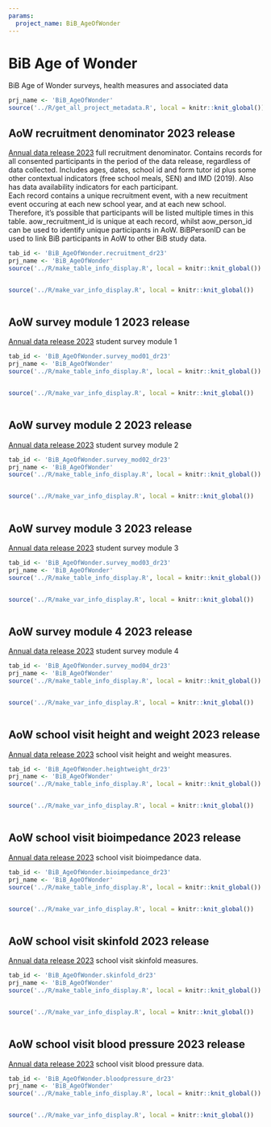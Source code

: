 ```yaml
---
params:
  project_name: BiB_AgeOfWonder
---
```






# BiB Age of Wonder


BiB Age of Wonder surveys, health measures and associated data



```r
prj_name <- 'BiB_AgeOfWonder'
source('../R/get_all_project_metadata.R', local = knitr::knit_global())
```





## AoW recruitment denominator 2023 release {#BiB_AgeOfWonder.recruitment_dr23}


[Annual data release 2023](https://github.com/BornInBradford/aow_datarelease/releases/tag/v2023.1.0) full recruitment denominator. Contains records for all consented participants in the period of the data release, regardless of data collected. Includes ages, dates, school id and form tutor id plus some other contextual indicators (free school meals, SEN) and IMD (2019). Also has data availability indicators for each participant. <br> Each record contains a unique recruitment event, with a new recuitment event occuring at each new school year, and at each new school. Therefore, it's possible that participants will be listed multiple times in this table. aow_recruitment_id is unique at each record, whilst aow_person_id can be used to identify unique participants in AoW. BiBPersonID can be used to link BiB participants in AoW to other BiB study data.



```r
tab_id <- 'BiB_AgeOfWonder.recruitment_dr23'
prj_name <- 'BiB_AgeOfWonder'
source('../R/make_table_info_display.R', local = knitr::knit_global())
```



```r

```



```r
source('../R/make_var_info_display.R', local = knitr::knit_global())
```



```r

```





## AoW survey module 1 2023 release {#BiB_AgeOfWonder.survey_mod01_dr23}


[Annual data release 2023](https://github.com/BornInBradford/aow_datarelease/releases/tag/v2023.0.0) student survey module 1



```r
tab_id <- 'BiB_AgeOfWonder.survey_mod01_dr23'
prj_name <- 'BiB_AgeOfWonder'
source('../R/make_table_info_display.R', local = knitr::knit_global())
```



```r

```



```r
source('../R/make_var_info_display.R', local = knitr::knit_global())
```



```r

```





## AoW survey module 2 2023 release {#BiB_AgeOfWonder.survey_mod02_dr23}


[Annual data release 2023](https://github.com/BornInBradford/aow_datarelease/releases/tag/v2023.0.0) student survey module 2



```r
tab_id <- 'BiB_AgeOfWonder.survey_mod02_dr23'
prj_name <- 'BiB_AgeOfWonder'
source('../R/make_table_info_display.R', local = knitr::knit_global())
```



```r

```



```r
source('../R/make_var_info_display.R', local = knitr::knit_global())
```



```r

```





## AoW survey module 3 2023 release {#BiB_AgeOfWonder.survey_mod03_dr23}


[Annual data release 2023](https://github.com/BornInBradford/aow_datarelease/releases/tag/v2023.0.0) student survey module 3



```r
tab_id <- 'BiB_AgeOfWonder.survey_mod03_dr23'
prj_name <- 'BiB_AgeOfWonder'
source('../R/make_table_info_display.R', local = knitr::knit_global())
```



```r

```



```r
source('../R/make_var_info_display.R', local = knitr::knit_global())
```



```r

```





## AoW survey module 4 2023 release {#BiB_AgeOfWonder.survey_mod04_dr23}


[Annual data release 2023](https://github.com/BornInBradford/aow_datarelease/releases/tag/v2023.0.0) student survey module 4



```r
tab_id <- 'BiB_AgeOfWonder.survey_mod04_dr23'
prj_name <- 'BiB_AgeOfWonder'
source('../R/make_table_info_display.R', local = knitr::knit_global())
```



```r

```



```r
source('../R/make_var_info_display.R', local = knitr::knit_global())
```



```r

```





## AoW school visit height and weight 2023 release {#BiB_AgeOfWonder.heightweight_dr23}


[Annual data release 2023](https://github.com/BornInBradford/aow_datarelease/releases/tag/v2023.0.0) school visit height and weight measures.



```r
tab_id <- 'BiB_AgeOfWonder.heightweight_dr23'
prj_name <- 'BiB_AgeOfWonder'
source('../R/make_table_info_display.R', local = knitr::knit_global())
```



```r

```



```r
source('../R/make_var_info_display.R', local = knitr::knit_global())
```



```r

```





## AoW school visit bioimpedance 2023 release {#BiB_AgeOfWonder.bioimpedance_dr23}


[Annual data release 2023](https://github.com/BornInBradford/aow_datarelease/releases/tag/v2023.0.0) school visit bioimpedance data.



```r
tab_id <- 'BiB_AgeOfWonder.bioimpedance_dr23'
prj_name <- 'BiB_AgeOfWonder'
source('../R/make_table_info_display.R', local = knitr::knit_global())
```



```r

```



```r
source('../R/make_var_info_display.R', local = knitr::knit_global())
```



```r

```





## AoW school visit skinfold 2023 release {#BiB_AgeOfWonder.skinfold_dr23}


[Annual data release 2023](https://github.com/BornInBradford/aow_datarelease/releases/tag/v2023.0.0) school visit skinfold measures.



```r
tab_id <- 'BiB_AgeOfWonder.skinfold_dr23'
prj_name <- 'BiB_AgeOfWonder'
source('../R/make_table_info_display.R', local = knitr::knit_global())
```



```r

```



```r
source('../R/make_var_info_display.R', local = knitr::knit_global())
```



```r

```





## AoW school visit blood pressure 2023 release {#BiB_AgeOfWonder.bloodpressure_dr23}


[Annual data release 2023](https://github.com/BornInBradford/aow_datarelease/releases/tag/v2023.0.0) school visit blood pressure data.



```r
tab_id <- 'BiB_AgeOfWonder.bloodpressure_dr23'
prj_name <- 'BiB_AgeOfWonder'
source('../R/make_table_info_display.R', local = knitr::knit_global())
```



```r

```



```r
source('../R/make_var_info_display.R', local = knitr::knit_global())
```



```r

```



